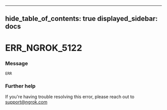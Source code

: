 

---
hide_table_of_contents: true
displayed_sidebar: docs
---


# ERR_NGROK_5122

### Message
`ERR`

<ErrorDetails error="err_ngrok_5122" />



### Further help
If you're having trouble resolving this error, please reach out to [support@ngrok.com](mailto:support@ngrok.com?subject=Help%20with%20ERR_NGROK_5122)


